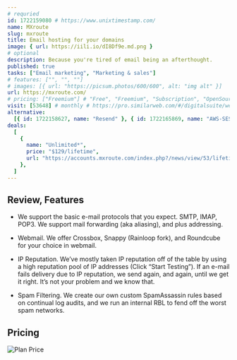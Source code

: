 ```yaml
---
# requried
id: 1722159080 # https://www.unixtimestamp.com/
name: MXroute
slug: mxroute
title: Email hosting for your domains
image: { url: https://iili.io/dI8Df9e.md.png }
# optional
description: Because you're tired of email being an afterthought.
published: true
tasks: ["Email marketing", "Marketing & sales"]
# features: ["", "", ""]
# images: [{ url: "https://picsum.photos/600/600", alt: "img alt" }]
url: https://mxroute.com/
# pricing: ["Freemium"] # "Free", "Freemium", "Subscription", "OpenSource", "Paid"
visit: [53648] # monthly # https://pro.similarweb.com/#/digitalsuite/websiteanalysis/home
alternative:
  [{ id: 1722158627, name: "Resend" }, { id: 1722165869, name: "AWS-SES" }]
deals:
  [
    {
      name: "Unlimited*",
      price: "$129/lifetime",
      url: "https://accounts.mxroute.com/index.php?/news/view/53/lifetime-plan/",
    },
  ]
---
```


## Review, Features

- We support the basic e-mail protocols that you expect. SMTP, IMAP, POP3. We support mail forwarding (aka aliasing), and plus addressing.

- Webmail. We offer Crossbox, Snappy (Rainloop fork), and Roundcube for your choice in webmail.

- IP Reputation. We’ve mostly taken IP reputation off of the table by using a high reputation pool of IP addresses (Click “Start Testing”). If an e-mail fails delivery due to IP reputation, we send again, and again, until we get it right. It’s not your problem and we know that.

- Spam Filtering. We create our own custom SpamAssassin rules based on continual log audits, and we run an internal RBL to fend off the worst spam networks.

<Tweet id="1815566969913090479" />

## Pricing

<Img
  src="https://p140.p3.n0.cdn.zight.com/items/p9u2qvkN/9feee3ba-f445-49e8-bc84-b7c60ba25856.jpg"
  alt="Plan Price"
/>
